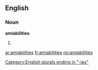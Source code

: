 ==English==

===Noun===
'''amiabilities'''

# {{plural of|[[amiability]]}}

[[Category:English plurals ending in "-ies"]]

[[ar:amiabilities]]
[[fr:amiabilities]]
[[no:amiabilities]]